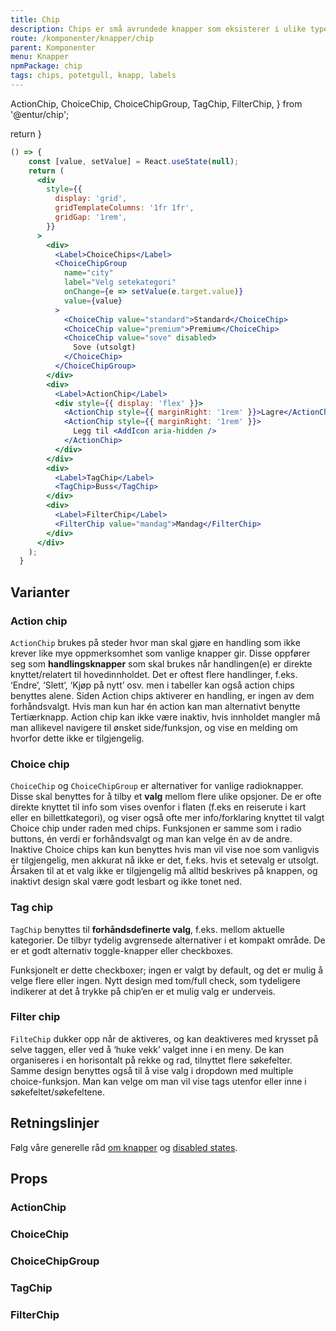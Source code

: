 ```yaml
---
title: Chip
description: Chips er små avrundede knapper som eksisterer i ulike typer; Action chips og Choice chips (med eller uten ikon), samt Filter chips og tags.
route: /komponenter/knapper/chip
parent: Komponenter
menu: Knapper
npmPackage: chip
tags: chips, potetgull, knapp, labels
---
```


  ActionChip,
  ChoiceChip,
  ChoiceChipGroup,
  TagChip,
  FilterChip,
} from '@entur/chip';

  return <SEO title={props.pageContext.frontmatter.title} description={props.pageContext.frontmatter.description} pathname={props.pageContext.frontmatter.route} />
}

<PageHeader />

```jsx
() => {
    const [value, setValue] = React.useState(null);
    return (
      <div
        style={{
          display: 'grid',
          gridTemplateColumns: '1fr 1fr',
          gridGap: '1rem',
        }}
      >
        <div>
          <Label>ChoiceChips</Label>
          <ChoiceChipGroup
            name="city"
            label="Velg setekategori"
            onChange={e => setValue(e.target.value)}
            value={value}
          >
            <ChoiceChip value="standard">Standard</ChoiceChip>
            <ChoiceChip value="premium">Premium</ChoiceChip>
            <ChoiceChip value="sove" disabled>
              Sove (utsolgt)
            </ChoiceChip>
          </ChoiceChipGroup>
        </div>
        <div>
          <Label>ActionChip</Label>
          <div style={{ display: 'flex' }}>
            <ActionChip style={{ marginRight: '1rem' }}>Lagre</ActionChip>
            <ActionChip style={{ marginRight: '1rem' }}>
              Legg til <AddIcon aria-hidden />
            </ActionChip>
          </div>
        </div>
        <div>
          <Label>TagChip</Label>
          <TagChip>Buss</TagChip>
        </div>
        <div>
          <Label>FilterChip</Label>
          <FilterChip value="mandag">Mandag</FilterChip>
        </div>
      </div>
    );
  }
```

## Varianter

### Action chip

`ActionChip` brukes på steder hvor man skal gjøre en handling som ikke krever like mye oppmerksomhet som vanlige knapper gir. Disse oppfører seg som **handlingsknapper** som skal brukes når handlingen(e) er direkte knyttet/relatert til hovedinnholdet.
Det er oftest flere handlinger, f.eks. ‘Endre’, ‘Slett’, ‘Kjøp på nytt’ osv. men i tabeller kan også action chips benyttes alene.
Siden Action chips aktiverer en handling, er ingen av dem forhåndsvalgt. Hvis man kun har én action kan man alternativt benytte Tertiærknapp.
Action chip kan ikke være inaktiv, hvis innholdet mangler må man allikevel navigere til ønsket side/funksjon,
og vise en melding om hvorfor dette ikke er tilgjengelig.

### Choice chip

`ChoiceChip` og `ChoiceChipGroup` er alternativer for vanlige radioknapper.
Disse skal benyttes for å tilby et **valg** mellom flere ulike opsjoner.
De er ofte direkte knyttet til info som vises ovenfor i flaten (f.eks en reiserute i kart eller en billettkategori),
og viser også ofte mer info/forklaring knyttet til valgt Choice chip under raden med chips. Funksjonen er samme som i radio buttons, én verdi er forhåndsvalgt og man kan velge én av de andre. Inaktive Choice chips kan kun benyttes hvis man vil vise noe som vanligvis er tilgjengelig, men akkurat nå ikke er det, f.eks. hvis et setevalg er utsolgt. Årsaken til at et valg ikke er tilgjengelig må alltid beskrives på knappen, og inaktivt design skal være godt lesbart og ikke tonet ned.

### Tag chip

`TagChip` benyttes til **forhåndsdefinerte valg**, f.eks. mellom aktuelle kategorier.
De tilbyr tydelig avgrensede alternativer i et kompakt område. De er et godt alternativ toggle-knapper eller checkboxes.

Funksjonelt er dette checkboxer; ingen er valgt by default, og det er mulig å velge flere eller ingen.
Nytt design med tom/full check, som tydeligere indikerer at det å trykke på chip’en er et mulig valg er underveis.

### Filter chip

`FilteChip` dukker opp når de aktiveres, og kan deaktiveres med krysset på selve taggen,
eller ved å ‘huke vekk’ valget inne i en meny. De kan organiseres i en horisontalt på rekke og rad, tilnyttet flere søkefelter.
Samme design benyttes også til å vise valg i dropdown med multiple choice-funksjon.
Man kan velge om man vil vise tags utenfor eller inne i søkefeltet/søkefeltene.

## Retningslinjer

Følg våre generelle råd [om knapper](/komponenter/knapper/button) og [disabled states](/komponenter/knapper/button#disabled-state).

## Props

### ActionChip

<ImportStatement imports="ActionChip" packageName={props.pageContext.frontmatter.npmPackage} />
<Props componentName="ActionChip" />

### ChoiceChip

<ImportStatement imports="ChoiceChip" packageName={props.pageContext.frontmatter.npmPackage} />
<Props componentName="ChoiceChip" />

### ChoiceChipGroup

<ImportStatement imports="ChoiceChipGroup" packageName={props.pageContext.frontmatter.npmPackage} />
<Props componentName="ChoiceChipGroup" />

### TagChip

<ImportStatement imports="TagChip" packageName={props.pageContext.frontmatter.npmPackage}/>
<Props componentName="TagChip" />

### FilterChip

<ImportStatement imports="FilterChip" packageName={props.pageContext.frontmatter.npmPackage} />
<Props componentName="FilterChip" />
